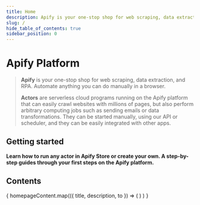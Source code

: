 ```yaml
---
title: Home
description: Apify is your one-stop shop for web scraping, data extraction, and RPA. Automate anything you can do manually in a browser.
slug: /
hide_table_of_contents: true
sidebar_position: 0
---
```


# Apify Platform

> **Apify** is your one-stop shop for web scraping, data extraction, and RPA. Automate anything you can do manually in a browser.
>
> **Actors** are serverless cloud programs running on the Apify platform that can easily crawl websites with millions of pages, but also perform arbitrary computing jobs such as sending emails or data transformations. They can be started manually, using our API or scheduler, and they can be easily integrated with other apps.

## Getting started

**Learn how to run any actor in Apify Store or create your own. A step-by-step guides through your first steps on the Apify platform.**

<CardGrid>
    <Card
        title="Run Actor from Apify Store"
        desc="Apify Store is home to hundreds of public actors available to the Apify community. It's the easiest way for you to start with Apify."
        to="/platform/actors/running"
    />
    <Card
        title="Build your own Actor"
        desc="Read about the technical part of building Apify actors. Learn to define actor inputs, build new versions, persist actor state, and choose base Docker images."
        to="/platform/actors/running"
    />
    <Card
        title="Become an expert with Apify Academy"
        desc="Learn everything about web scraping and automation with our free courses that will turn you into an expert scraper developer."
        to="/platform/actors/running"
    />
</CardGrid>

## Contents

<CardGrid>
    {
        homepageContent.map(({ title, description, to }) => (
            <Card
                title={title}
                desc={description}
                to={to}
            />)
        )
    }
</CardGrid>
